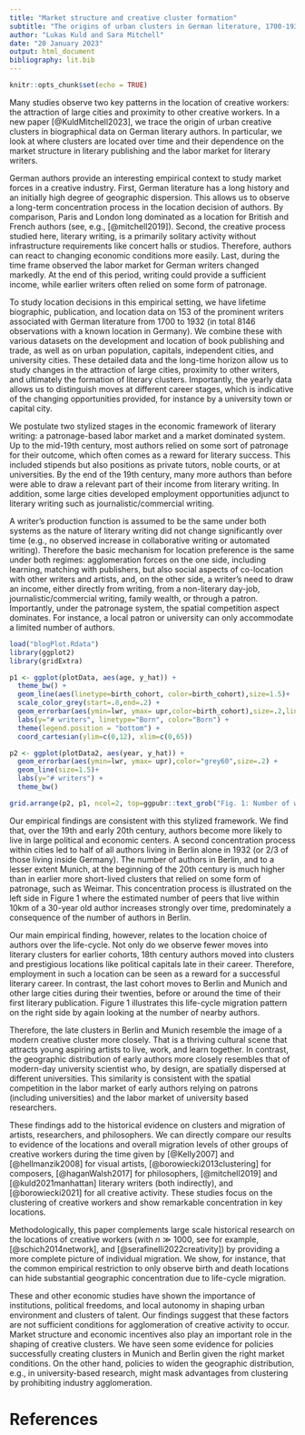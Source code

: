 ```yaml
---
title: "Market structure and creative cluster formation"
subtitle: "The origins of urban clusters in German literature, 1700-1932"
author: "Lukas Kuld and Sara Mitchell"
date: "20 January 2023"
output: html_document
bibliography: lit.bib  
---
```


```r
knitr::opts_chunk$set(echo = TRUE)
```

Many studies observe two key patterns in the location of creative workers: the attraction of large cities and proximity to other creative workers. In a new paper [@KuldMitchell2023], we trace the origin of urban creative clusters in biographical data on German literary authors. In particular, we look at where clusters are located over time and their dependence on the market structure in literary publishing and the labor market for literary writers.

German authors provide an interesting empirical context to study market forces in a creative industry. First, German literature has a long history and an initially high degree of geographic dispersion. This allows us to observe a long-term concentration process in the location decision of authors. By comparison, Paris and London long dominated as a location for British and French authors (see, e.g., [@mitchell2019]). Second, the creative process studied here, literary writing, is a primarily solitary activity without infrastructure requirements like concert halls or studios. Therefore, authors can react to changing economic conditions more easily. Last, during the time frame observed the labor market for German writers changed markedly. At the end of this period, writing could provide a sufficient income, while earlier writers often relied on some form of patronage.

To study location decisions in this empirical setting, we have lifetime biographic, publication, and location data on 153 of the prominent writers associated with German literature from 1700 to 1932 (in total 8146 observations with a known location in Germany). We combine these with various datasets on the development and location of book publishing and trade, as well as on urban population, capitals, independent cities, and university cities. These detailed data and the long-time horizon allow us to study changes in the attraction of large cities, proximity to other writers, and ultimately the formation of literary clusters. Importantly, the yearly data allows us to distinguish moves at different career stages, which is indicative of the changing opportunities provided, for instance by a university town or capital city.

We postulate two stylized stages in the economic framework of literary writing: a patronage-based labor market and a market dominated system. Up to the mid-19th century, most authors relied on some sort of patronage for their outcome, which often comes as a reward for literary success.  This included stipends but also positions as private tutors, noble courts, or at universities.  By the end of the 19th century, many more authors than before were able to draw a relevant part of their income from literary writing. In addition, some large cities developed employment opportunities adjunct to literary writing such as journalistic/commercial writing. 

A writer's production function is assumed to be the same under both systems as the nature of literary writing did not change significantly over time (e.g., no observed increase in collaborative writing or automated writing). Therefore the basic mechanism for location preference is the same under both regimes: agglomeration forces on the one side, including  learning, matching with publishers, but also social aspects of co-location with other writers and artists, and, on the other side, a writer's need to draw an income, either directly from writing, from a non-literary day-job, journalistic/commercial writing, family wealth, or through a patron. Importantly, under the patronage system, the spatial competition aspect dominates. For instance, a local patron or university can only accommodate a limited number of authors.


```r
load("blogPlot.Rdata")
library(ggplot2)
library(gridExtra)

p1 <- ggplot(plotData, aes(age, y_hat)) +
  theme_bw() +
  geom_line(aes(linetype=birth_cohort, color=birth_cohort),size=1.5)+
  scale_color_grey(start=.8,end=.2) +
  geom_errorbar(aes(ymin=lwr, ymax= upr,color=birth_cohort),size=.2,linetype="dotted") +
  labs(y="# writers", linetype="Born", color="Born") +
  theme(legend.position = "bottom") +
  coord_cartesian(ylim=c(0,12), xlim=c(0,65)) 

p2 <- ggplot(plotData2, aes(year, y_hat)) +
  geom_errorbar(aes(ymin=lwr, ymax= upr),color="grey60",size=.2) +
  geom_line(size=1.5)+
  labs(y="# writers") +
  theme_bw() 

grid.arrange(p2, p1, ncol=2, top=ggpubr::text_grob("Fig. 1: Number of writers within 10km over time and by age/cohort", size=14))
```


Our empirical findings are consistent with this stylized framework. We find that, over the 19th and early 20th century, authors become more likely to live in large political and economic centers. A second concentration process within cities led to half of all authors living in Berlin alone in 1932 (or 2/3 of those living inside Germany). The number of authors in Berlin, and to a lesser extent Munich, at the beginning of the 20th century is much higher than in earlier more short-lived clusters that relied on some form of patronage, such as Weimar. This concentration process is illustrated on the left side in Figure 1 where the estimated number of peers that live within 10km of a 30-year old author increases strongly over time, predominately a consequence of the number of authors in Berlin.

Our main empirical finding, however, relates to the location choice of authors over the life-cycle. Not only do we observe fewer moves into literary clusters for earlier cohorts, 18th century authors moved into clusters and prestigious locations like political capitals late in their career. Therefore, employment in such a location can be seen as a reward for a successful literary career. In contrast, the last cohort moves to Berlin and Munich and other large cities during their twenties, before or around the time of their first literary publication. Figure 1 illustrates this life-cycle migration pattern on the right side by again looking at the number of nearby authors.

Therefore, the late clusters in Berlin and Munich resemble the image of a modern creative cluster more closely. That is a thriving cultural scene that attracts young aspiring artists to live, work, and learn together. In contrast, the geographic distribution of early authors more closely  resembles that of modern-day university scientist who, by design, are spatially dispersed at different universities. This similarity is consistent with the spatial competition in the labor market of early authors relying on patrons (including universities) and the labor market of university based researchers.

These findings add to the historical evidence on clusters and migration of artists, researchers, and philosophers. We can directly compare our results to evidence of the locations and overall migration levels of other groups of creative workers during the time given by [@Kelly2007] and [@hellmanzik2008] for visual artists, [@borowiecki2013clustering] for composers, [@haganWalsh2017] for philosophers, [@mitchell2019] and [@kuld2021manhattan] literary writers (both indirectly), and [@borowiecki2021] for all creative activity. These studies focus on the clustering of creative workers and show remarkable concentration in key locations.

Methodologically, this paper complements large scale historical research on the locations of creative workers (with $n \gg 1000$, see for example, [@schich2014network], and [@serafinelli2022creativity]) by providing a more complete picture of individual migration. We show, for instance, that the common empirical restriction to only observe birth and death locations can hide substantial geographic concentration due to life-cycle migration.

These and other economic studies have shown the importance of institutions, political freedoms, and local autonomy in shaping urban environment and clusters of talent. Our findings suggest that these factors are not sufficient conditions for agglomeration of creative activity to occur. Market structure and economic incentives also play an important role in the shaping of creative clusters. We have seen some evidence for policies successfully creating clusters in Munich and Berlin given the right market conditions. On the other hand, policies to widen the geographic distribution, e.g., in university-based research, might mask advantages from clustering by prohibiting industry agglomeration.

# References

